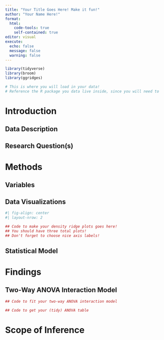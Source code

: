 ```yaml
---
title: "Your Title Goes Here! Make it fun!"
author: "Your Name Here!"
format: 
  html:
    code-tools: true
    self-contained: true
editor: visual
execute: 
  echo: false
  message: false
  warning: false
---
```


```r
library(tidyverse)
library(broom)
library(ggridges)

# This is where you will load in your data! 
# Reference the R package you data live inside, since you will need to load that package in!


```

# Introduction

## Data Description

## Research Question(s)

# Methods

## Variables

## Data Visualizations

```r
#| fig-align: center
#| layout-nrow: 2

## Code to make your density ridge plots goes here! 
## You should have three total plots!
## Don't forget to choose nice axis labels!


```

## Statistical Model

# Findings

## Two-Way ANOVA Interaction Model

```r
## Code to fit your two-way ANOVA interaction model

## Code to get your (tidy) ANOVA table

```

<!-- Note: You may need to add additional sections for additional models -->


# Scope of Inference


